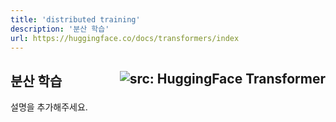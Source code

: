 ```yaml
---
title: 'distributed training'
description: '분산 학습'
url: https://huggingface.co/docs/transformers/index
---
```


분산 학습 <a href="https://huggingface.co/docs/transformers/index" target="_blank"><img style=float:right loading="lazy" alt="src: HuggingFace Transformer" src="https://img.shields.io/badge/문서-Huggingface_Transformer-blue" ></a>
---
설명을 추가해주세요.